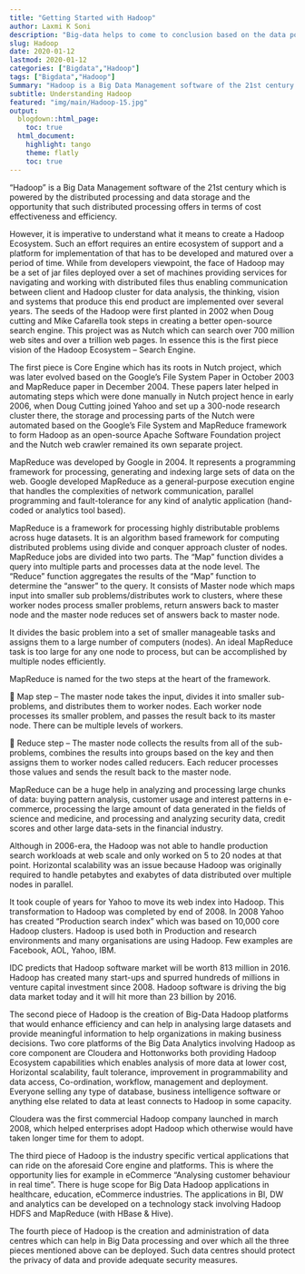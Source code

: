 ```yaml
---
title: "Getting Started with Hadoop"
author: Laxmi K Soni 
description: "Big-data helps to come to conclusion based on the data points arrived from the Big-data analysis, for instance Big-data can be in the form of Petabytes or hexabytes."
slug: Hadoop
date: 2020-01-12
lastmod: 2020-01-12
categories: ["Bigdata","Hadoop"]
tags: ["Bigdata","Hadoop"]
Summary: "Hadoop is a Big Data Management software of the 21st century."
subtitle: Understanding Hadoop
featured: "img/main/Hadoop-15.jpg"
output:
  blogdown::html_page:
    toc: true
  html_document:
    highlight: tango
    theme: flatly
    toc: true
---
```




"Hadoop" is a Big Data Management software of the 21st century which is powered by the distributed processing and data storage and the opportunity that such distributed processing offers in terms of cost effectiveness and efficiency.

However, it is imperative to understand what it means to create a Hadoop Ecosystem. Such an effort requires an entire ecosystem of support and a platform for implementation of that has to be developed and matured over a period of time. While from developers viewpoint, the face of Hadoop may be a set of jar files deployed over a set of machines providing services for navigating and working with distributed files thus enabling communication between client and Hadoop cluster for data analysis, the thinking, vision and systems that produce this end product are implemented over several years. The seeds of the Hadoop were first planted in 2002 when Doug cutting and Mike Cafarella took steps in creating a better open-source search engine. This project was as Nutch which can search over 700 million web sites and over a trillion web pages. In essence this is the first piece vision of the Hadoop Ecosystem -- Search Engine.



The first piece is Core Engine which has its roots in Nutch project, which was later evolved based on the Google's File System Paper in October 2003 and MapReduce paper in December 2004. These papers later helped in automating steps which were done manually in Nutch project hence in early 2006, when Doug Cutting joined Yahoo and set up a 300-node research cluster there, the storage and processing parts of the Nutch were automated based on the Google's File System and MapReduce framework to form Hadoop as an open-source Apache Software Foundation project and the Nutch web crawler remained its own separate project.

MapReduce was developed by Google in 2004. It represents a programming framework for processing, generating and indexing large sets of data on the web. Google developed MapReduce as a general-purpose execution engine that handles the complexities of network communication, parallel programming and fault-tolerance for any kind of analytic application (hand-coded or analytics tool based).

MapReduce is a framework for processing highly distributable problems across huge datasets. It is an algorithm based framework for computing distributed problems using divide and conquer approach cluster of nodes. MapReduce jobs are divided into two parts. The “Map” function divides a query into multiple parts and processes data at the node level. The “Reduce” function aggregates the results of the “Map” function to determine the “answer” to the query. It consists of Master node which maps input into smaller sub problems/distributes work to clusters, where these worker nodes process smaller problems, return answers back to master node and the master node reduces set of answers back to master node.

It divides the basic problem into a set of smaller manageable tasks and assigns them to a large number of computers (nodes). An ideal MapReduce task is too large for any one node to process, but can be accomplished by multiple nodes efficiently.

MapReduce is named for the two steps at the heart of the framework.

 Map step – The master node takes the input, divides it into smaller sub-problems, and distributes them to worker nodes. Each worker node processes its smaller problem, and passes the result back to its master node. There can be multiple levels of workers.

 Reduce step – The master node collects the results from all of the sub-problems, combines the results into groups based on the key and then assigns them to worker nodes called reducers. Each reducer processes those values and sends the result back to the master node.



MapReduce can be a huge help in analyzing and processing large chunks of data: buying pattern analysis, customer usage and interest patterns in e-commerce, processing the large amount of data generated in the fields of science and medicine, and processing and analyzing security data, credit scores and other large data-sets in the financial industry.

Although in 2006-era, the Hadoop was not able to handle production search workloads at web scale and only worked on 5 to 20 nodes at that point. Horizontal scalability was an issue because Hadoop was originally required to handle petabytes and exabytes of data distributed over multiple nodes in parallel.

It took couple of years for Yahoo to move its web index into Hadoop. This transformation to Hadoop was completed by end of 2008. In 2008 Yahoo has created "Production search index" which was based on 10,000 core Hadoop clusters. Hadoop is used both in Production and research environments and many organisations are using Hadoop. Few examples are Facebook, AOL, Yahoo, IBM.

IDC predicts that Hadoop software market will be worth 813 million in 2016. Hadoop has created many start-ups and spurred hundreds of millions in venture capital investment since 2008. Hadoop software is driving the big data market today and it will hit more than 23 billion by 2016.

The second piece of Hadoop is the creation of Big-Data Hadoop platforms that would enhance efficiency and can help in analysing large datasets and provide meaningful information to help organizations in making business decisions. Two core platforms of the Big Data Analytics involving Hadoop as core component are Cloudera and Hottonworks both providing Hadoop Ecosystem capabilities which enables  analysis of more data at lower cost, Horizontal scalability, fault tolerance, improvement in programmability and data access, Co-ordination, workflow, management and deployment. Everyone selling any type of database, business intelligence software or anything else related to data at least connects to Hadoop in some capacity.

Cloudera was the first commercial Hadoop company launched in march 2008, which helped enterprises adopt Hadoop which otherwise would have taken longer time for them to adopt.

The third piece of Hadoop is the industry specific vertical applications that can ride on the aforesaid Core engine and platforms. This is where the opportunity lies for example in eCommerce "Analysing customer behaviour in real time". There is huge scope for Big Data Hadoop applications in healthcare, education, eCommerce industries. The applications in BI, DW and analytics can be developed on a technology stack involving Hadoop HDFS and MapReduce (with HBase & Hive).

The fourth piece of Hadoop is the creation and administration of data centres which can help in Big Data processing and over which all the three pieces mentioned above can be deployed. Such data centres should protect the privacy of data and provide adequate security measures.
